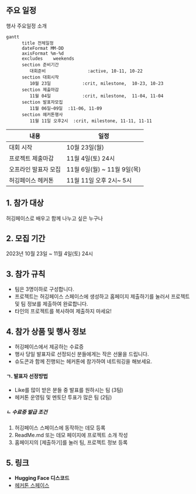 ::: {.content-visible when-profile="korean"}

## 주요 일정

행사 주요일정 소개
```mermaid
gantt
      title 전체일정
      dateFormat MM-DD
      axisFormat %m-%d
      excludes    weekends
      section 준비기간
         대회준비                :active, 10-11, 10-22
      section 대회시작
         10월 23일            :crit, milestone,  10-23, 10-23
      section 제출마감
         11월 04일            :crit, milestone,  11-04, 11-04
      section 발표자모집
         11월 06일~09일  :11-06, 11-09
      section 헤커톤행사
         11월 11일 오후2시  :crit, milestone, 11-11, 11-11
```

| 내용                 | 일정                         |
|----------------------|------------------------------|
| 대회 시작            | 10월 23일(월)                |
| 프로젝트 제출마감    | 11월 4일(토) 24시            |
| 오프라인 발표자 모집 | 11월 6일(월) \~ 11월 9일(목) |
| 허깅페이스 헤커톤    | 11월 11일 오후 2시\~ 5시     |s

## 1. 참가 대상
허깅페이스로 배우고 함께 나누고 싶은 누구나

## 2. 모집 기간
2023년 10월 23일 ~ 11월 4일(토) 24시

## 3. 참가 규칙
- 팀은 3명이하로 구성합니다.
- 프로젝트는 허깅페이스 스페이스에 생성하고 홈페이지 제출하기를 눌러서 프로젝트 및 팀 정보를 제출하여 완료합니다.
- 타인의 프로젝트를 복사하여 제출하지 마세요!

## 4. 참가 상품 및 행사 정보
- 허깅페이스에서 제공하는 수료증
- 행사 당일 발표자로 선정되신 분들에게는 작은 선물을 드립니다.
- 슈도콘과 함께 진행되는 헤커톤에 참가하여 네트워깅을 해보세요.

#### ㄱ. 발표자 선정방법
- Like를 많이 받은 분들 중 발표를 원하시는 팀 (3팀)
- 헤커톤 운영팀 및 멘토단 투표가 많은 팀 (2팀)

##### ㄴ 수료증 발급 조건
1. 허깅페이스 스페이스에 동작하는 데모 등록
2. ReadMe.md 또는 데모 페이지에 프로젝트 소개 작성
3. 홈페이지의 [제출하기]를 눌러 팀, 프로젝트 정보 등록

## 5. 링크
- **Hugging Face 디스코드**
- [헤커톤 스페이스](http://huggingface.co/huggingface-hackathon-korea){.uri}

:::